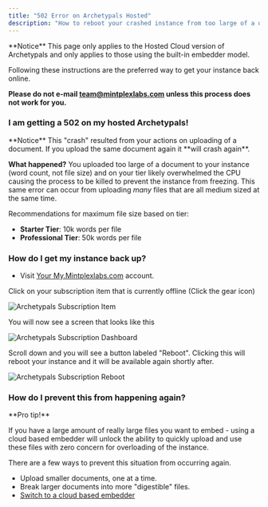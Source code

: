 ```yaml
---
title: "502 Error on Archetypals Hosted"
description: "How to reboot your crashed instance from too large of a document"
---
```



<Callout type="warning" emoji="️⚠️">
  **Notice**
  This page only applies to the Hosted Cloud version of Archetypals and only applies to those using the built-in embedder model.

Following these instructions are the preferred way to get your instance back online.

**Please do not e-mail team@mintplexlabs.com unless this process does not work for you.**

</Callout>

### I am getting a 502 on my hosted Archetypals!

<Callout type="error" emoji="️⚠️">
  **Notice** This "crash" resulted from your actions on uploading of a document.
  If you upload the same document again it **will crash again**.
</Callout>

**What happened?** You uploaded too large of a document to your instance (word count, not file size) and on your tier likely overwhelmed the CPU causing the process to be killed to prevent the instance from freezing. This same error can occur from uploading _many_ files that are all medium sized at the same time.

Recommendations for maximum file size based on tier:

- **Starter Tier**: 10k words per file
- **Professional Tier**: 50k words per file

### How do I get my instance back up?

- Visit [Your My.Mintplexlabs.com](https://my.mintplexlabs.com/dashboard) account.

Click on your subscription item that is currently offline (Click the gear icon)

<Image
  src="/images/cloud/subitem.png"
  height={500}
  width={500}
  quality={100}
  alt="Archetypals Subscription Item"
/>

You will now see a screen that looks like this

<Image
  src="/images/cloud/dashboard.png"
  height={500}
  width={500}
  quality={100}
  alt="Archetypals Subscription Dashboard"
/>

Scroll down and you will see a button labeled "Reboot". Clicking this will reboot your instance and it will be available again shortly after.

<Image
  src="/images/cloud/reboot.png"
  height={500}
  width={500}
  quality={100}
  alt="Archetypals Subscription Reboot"
/>

### How do I prevent this from happening again?

<Callout type="info" emoji="️💡">
  **Pro tip!**

If you have a large amount of really large files you want to embed - using a cloud based embedder will unlock the ability to quickly upload and
use these files with zero concern for overloading of the instance.

</Callout>

There are a few ways to prevent this situation from occurring again.

- Upload smaller documents, one at a time.
- Break larger documents into more "digestible" files.
- [Switch to a cloud based embedder](/anythingllm-setup/embedder-configuration/overview#cloud-model-providers)
